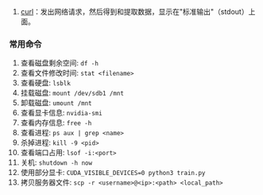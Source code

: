 1. [curl](./curl.mdx)：发出网络请求，然后得到和提取数据，显示在"标准输出"（stdout）上面。

### 常用命令

1. 查看磁盘剩余空间: `df -h`
2. 查看文件修改时间: `stat <filename>`
3. 查看硬盘: `lsblk`
4. 挂载磁盘: `mount /dev/sdb1 /mnt`
5. 卸载磁盘: `umount /mnt`
6. 查看显卡信息: `nvidia-smi`
7. 查看内存信息: `free -h`
8. 查看进程: `ps aux | grep <name>`
9. 杀掉进程: `kill -9 <pid>`
10. 查看端口占用: `lsof -i:<port>`
11. 关机: `shutdown -h now`
12. 使用部分显卡: `CUDA_VISIBLE_DEVICES=0 python3 train.py`
13. 拷贝服务器文件: `scp -r <username>@<ip>:<path> <local_path>`
